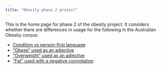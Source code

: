 ```yaml
---
title: "Obesity phase 2 project"
---
```


This is the home page for phase 2 of the obesity project. 
It considers whether there are differences in usage for the following in the Australian Obesity corpus:

- [Condition vs person-first language](./400_analysis/01_condition_person_first.html)
- ["Obese" used as an adjective](./400_analysis/02_obese.html)
- ["Overweight" used as an adjective](./400_analysis/03_overweight.html)
- ["Fat" used with a negative connotation](./400_analysis/04_fat.html)
